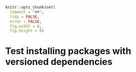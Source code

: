 
```r
knitr::opts_chunk$set(
  comment = "##",
  tidy = FALSE,
  error = FALSE,
  fig.width = 8,
  fig.height = 8)
```

# Test installing packages with versioned dependencies

